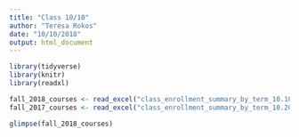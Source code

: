 ```yaml
---
title: "Class 10/10"
author: "Teresa Rokos"
date: "10/10/2018"
output: html_document
---
```


```r
library(tidyverse)
library(knitr)
library(readxl)

fall_2018_courses <- read_excel("class_enrollment_summary_by_term_10.10.18.xlsx", skip = 2, col_names = TRUE)
fall_2017_courses <- read_excel("class_enrollment_summary_by_term_10.20.17.xlsx", skip = 2, col_names = TRUE)

glimpse(fall_2018_courses)
```

